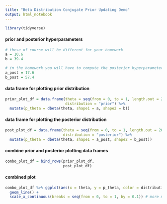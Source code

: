 ```yaml
---
title: "Beta Distribution Conjugate Prior Updating Demo"
output: html_notebook
---
```


```r
library(tidyverse)
```

#### prior and posterior hyperparameters
```r
# these of course will be different for your homework
a = 10.6
b = 39.4

# in the homework you will have to compute the posterior hyperparameters yourself
a_post = 17.6
b_post = 57.4
```

#### data frame for plotting prior distribution
```r
prior_plot_df = data.frame(theta = seq(from = 0, to = 1, length.out = 200),
                           distribution = "prior") %>%
  mutate(p_theta = dbeta(theta, shape1 = a, shape2 = b))
```

#### data frame for plotting the posterior distribution
```r
post_plot_df = data.frame(theta = seq(from = 0, to = 1, length.out = 200),
                          distribution = "posterior") %>%
  mutate(p_theta = dbeta(theta, shape1 = a_post, shape2 = b_post))
```
#### combine prior and posterior plotting data frames
```r
combo_plot_df = bind_rows(prior_plot_df,
                          post_plot_df)
```

#### combined plot
```r
combo_plot_df %>% ggplot(aes(x = theta, y = p_theta, color = distribution)) +
  geom_line() +
  scale_x_continuous(breaks = seq(from = 0, to = 1, by = 0.1)) # more marks on x axis
```